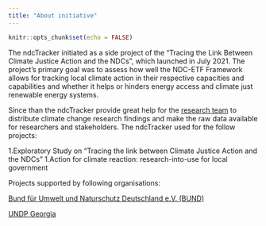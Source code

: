 ```yaml
---
title: "About initiative"
---
```


```r
knitr::opts_chunk$set(echo = FALSE)
```

The ndcTracker initiated as a side project of the "Tracing the Link Between Climate Justice Action and the NDCs", which launched in July 2021. The project's primary goal was to assess how well the NDC-ETF Framework allows for tracking local climate action in their respective capacities and capabilities and whether it helps or hinders energy access and climate just renewable energy systems. 

Since than the ndcTracker provide great help for the [research team](https://ndctracker.netlify.app/team.html) to distribute climate change research findings and make the raw data available for researchers and stakeholders. The ndcTracker used for the follow projects:

1.Exploratory Study on “Tracing the link between Climate
Justice Action and the NDCs”
1.Action for climate reaction: research-into-use for local government

Projects supported by following organisations:

[Bund für Umwelt und Naturschutz Deutschland e.V. (BUND)](https://www.bund.net/)

[UNDP Georgia](https://www.undp.org/georgia)

